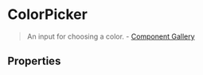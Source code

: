 

<Meta
  title="Forms/ColorPicker"
  component={ColorPicker}
/>


# ColorPicker

> An input for choosing a color. - [Component Gallery](https://component.gallery/components/color-picker/)

<Canvas>
  <Story name="Default">
    <ColorPicker />
  </Story>
</Canvas>

## Properties

<ArgsTable />